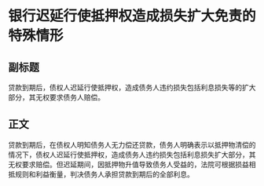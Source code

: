 # 银行迟延行使抵押权造成损失扩大免责的特殊情形
## 副标题
贷款到期后，债权人迟延行使抵押权，造成债务人违约损失包括利息损失等的扩大部分，其无权要求债务人赔偿。
## 正文
贷款到期后，在债权人明知债务人无力偿还贷款，债务人明确表示以抵押物清偿的情况下，债权人迟延行使抵押权，造成债务人违约损失包括利息损失扩大部分，其无权要求赔偿。但迟延期间，因抵押物升值导致债务人受益的，法院可根据损益相抵规则和利益衡量，判决债务人承担贷款到期后的全部利息。